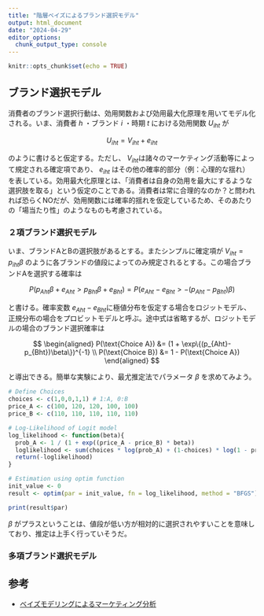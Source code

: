 ```yaml
---
title: "階層ベイズによるブランド選択モデル"
output: html_document
date: "2024-04-29"
editor_options: 
  chunk_output_type: console
---
```


```r
knitr::opts_chunk$set(echo = TRUE)
```

## ブランド選択モデル

消費者のブランド選択行動は、効用関数および効用最大化原理を用いてモデル化される。いま、消費者 $h$ ・ブランド $i$ ・時期 $t$ における効用関数 $U_{iht}$ が

$$
U_{iht} = V_{iht} + e_{iht}
$$

のように書けると仮定する。ただし、 $V_{iht}$は諸々のマーケティング活動等によって規定される確定項であり、 $e_{iht}$ はその他の確率的部分（例：心理的な揺れ）を表している。効用最大化原理とは、「消費者は自身の効用を最大にするような選択肢を取る」という仮定のことである。消費者は常に合理的なのか？と問われれば恐らくNOだが、効用関数には確率的揺れを仮定しているため、そのあたりの「場当たり性」のようなものも考慮されている。

### ２項ブランド選択モデル

いま、ブランドAとBの選択肢があるとする。またシンプルに確定項が $V_{iht} = p_{iht} \beta$ のように各ブランドの値段によってのみ規定されるとする。この場合ブランドAを選択する確率は

$$
P(p_{Aht}\beta + e_{Aht} > p_{Bht}\beta + e_{Bht}) = P(e_{Aht} - e_{Bht} > -(p_{Aht}-p_{Bht})\beta)
$$

と書ける。確率変数 $e_{Aht}-e_{Bht}$に極値分布を仮定する場合をロジットモデル、正規分布の場合をプロビットモデルと呼ぶ。途中式は省略するが、ロジットモデルの場合のブランド選択確率は

$$
\begin{aligned}
P(\text{Choice A}) &= (1 + \exp\{(p_{Aht}-p_{Bht})\beta\})^{-1} \\
P(\text{Choice B}) &= 1 - P(\text{Choice A})
\end{aligned}
$$

と導出できる。簡単な実験により、最尤推定法でパラメータ $\beta$ を求めてみよう。

```r
# Define Choices
choices <- c(1,0,0,1,1) # 1:A, 0:B
price_A <- c(100, 120, 120, 100, 100)
price_B <- c(110, 110, 110, 110, 110)

# Log-Likelihood of Logit model
log_likelihood <- function(beta){
  prob_A <- 1 / (1 + exp((price_A - price_B) * beta))
  loglikelihood <- sum(choices * log(prob_A) + (1-choices) * log(1 - prob_A))
  return(-loglikelihood)
}

# Estimation using optim function
init_value <- 0
result <- optim(par = init_value, fn = log_likelihood, method = "BFGS")

print(result$par)
```

$\beta$ がプラスということは、値段が低い方が相対的に選択されやすいことを意味しており、推定は上手く行っていそうだ。

### 多項ブランド選択モデル

## 参考

-   [ベイズモデリングによるマーケティング分析](https://www.amazon.co.jp/%E3%83%99%E3%82%A4%E3%82%BA%E3%83%A2%E3%83%87%E3%83%AA%E3%83%B3%E3%82%B0%E3%81%AB%E3%82%88%E3%82%8B%E3%83%9E%E3%83%BC%E3%82%B1%E3%83%86%E3%82%A3%E3%83%B3%E3%82%B0%E5%88%86%E6%9E%90-%E7%85%A7%E4%BA%95-%E4%BC%B8%E5%BD%A6/dp/4501623500)
